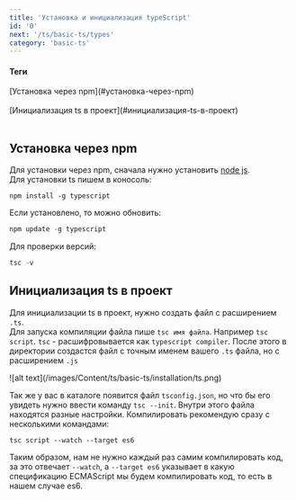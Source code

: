 ```yaml
---
title: 'Установка и инициализация typeScript'
id: '0'
next: '/ts/basic-ts/types'
category: 'basic-ts'
---
```


<div className='mdHead'>

#### Теги

<div className = 'tag_ts'>[Установка через npm](#установка-через-npm)</div>  <br/>
<div className = 'tag_ts'> [Инициализация ts в проект](#инициализация-ts-в-проект)</div>  <br/>

</div>

## Установка через npm ##
Для установки через npm, сначала нужно установить [node js](https://nodejs.org/en/).<br/>
Для установки ts пишем в коносоль:
```
npm install -g typescript
```
Если установлено, то можно обновить:
```javaScript
npm update -g typescript
```
Для проверки версий:
```javaScript
tsc -v
```
## Инициализация ts в проект ##
Для инициализации ts в проект, нужно создать файл с расширением `.ts`.<br/>
Для запуска компиляции файла пише `tsc имя файла`. Например `tsc script`. `tsc` - расшифровывается как `typescript compiler`.
После этого в директории создастся файл с точным именем вашего `.ts` файла, но с расширением `.js`<br/>

<div className='container-img'> <span className="img"> ![alt text](/images/Content/ts/basic-ts/installation/ts.png) </span></div>

Так же у вас в каталоге появится файл `tsconfig.json`, но что бы его увидеть нужно ввести команду `tsc --init`.
Внутри этого файла находятся разные настройки.
Компилировать рекомендую сразу с несколькими командами:
```
tsc script --watch --target es6 
```
Таким образом, нам не нужно каждый раз самим компилировать код, за это отвечает `--watch`, а `--target es6` указывает в какую спецификацию ECMAScript мы будем компилировать код, то есть в нашем случае es6.



